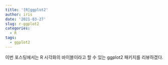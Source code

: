 ```yaml
---
title: '[R]ggplot2'
author: iris
date: '2021-03-27'
slug: r-ggplot2
categories:
  - R
tags:
  - ggplot2
---
```




이번 포스팅에서는 R 시각화의 바이블이라고 할 수 있는 ggplot2 패키지를 리뷰하겠다.



